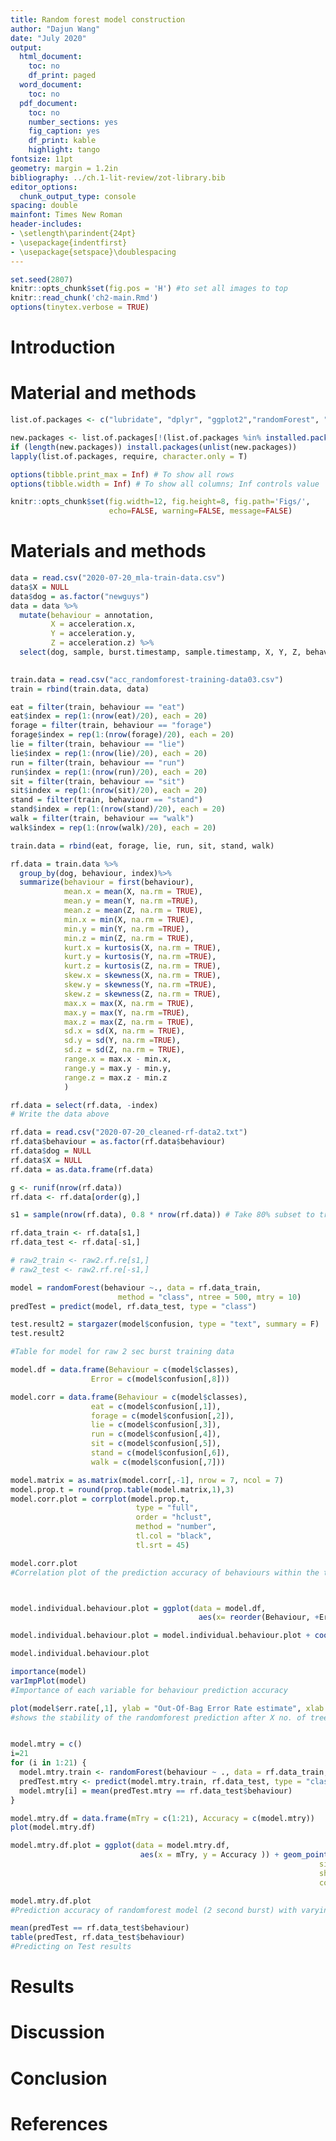 ```yaml
---
title: Random forest model construction
author: "Dajun Wang"
date: "July 2020"
output:
  html_document:
    toc: no
    df_print: paged
  word_document:
    toc: no
  pdf_document:
    toc: no
    number_sections: yes
    fig_caption: yes
    df_print: kable
    highlight: tango
fontsize: 11pt
geometry: margin = 1.2in
bibliography: ../ch.1-lit-review/zot-library.bib
editor_options:
  chunk_output_type: console
spacing: double
mainfont: Times New Roman
header-includes:
- \setlength\parindent{24pt}
- \usepackage{indentfirst}
- \usepackage{setspace}\doublespacing
---
```

```r
set.seed(2807)
knitr::opts_chunk$set(fig.pos = 'H') #to set all images to top
knitr::read_chunk('ch2-main.Rmd')
options(tinytex.verbose = TRUE)
```

# Introduction

# Material and methods


```r
list.of.packages <- c("lubridate", "dplyr", "ggplot2","randomForest", "corrplot", "knitr", "glmm", "tinytex","xtable","ggcorrplot","stargazer","kableExtra", "captioner","formattable", "reshape2", "lme4") 

new.packages <- list.of.packages[!(list.of.packages %in% installed.packages()[,"Package"])]
if (length(new.packages)) install.packages(unlist(new.packages))
lapply(list.of.packages, require, character.only = T)

options(tibble.print_max = Inf) # To show all rows
options(tibble.width = Inf) # To show all columns; Inf controls value

knitr::opts_chunk$set(fig.width=12, fig.height=8, fig.path='Figs/',
                      echo=FALSE, warning=FALSE, message=FALSE)
```


# Materials and methods

```r
data = read.csv("2020-07-20_mla-train-data.csv")
data$X = NULL
data$dog = as.factor("newguys")
data = data %>%
  mutate(behaviour = annotation,
         X = acceleration.x,
         Y = acceleration.y,
         Z = acceleration.z) %>%
  select(dog, sample, burst.timestamp, sample.timestamp, X, Y, Z, behaviour)
  

train.data = read.csv("acc_randomforest-training-data03.csv")
train = rbind(train.data, data)

eat = filter(train, behaviour == "eat") 
eat$index = rep(1:(nrow(eat)/20), each = 20)
forage = filter(train, behaviour == "forage")
forage$index = rep(1:(nrow(forage)/20), each = 20)
lie = filter(train, behaviour == "lie")
lie$index = rep(1:(nrow(lie)/20), each = 20)
run = filter(train, behaviour == "run")
run$index = rep(1:(nrow(run)/20), each = 20)
sit = filter(train, behaviour == "sit")
sit$index = rep(1:(nrow(sit)/20), each = 20)
stand = filter(train, behaviour == "stand")
stand$index = rep(1:(nrow(stand)/20), each = 20)
walk = filter(train, behaviour == "walk")
walk$index = rep(1:(nrow(walk)/20), each = 20)

train.data = rbind(eat, forage, lie, run, sit, stand, walk)
```

```r

rf.data = train.data %>%
  group_by(dog, behaviour, index)%>%
  summarize(behaviour = first(behaviour),
            mean.x = mean(X, na.rm = TRUE),
            mean.y = mean(Y, na.rm =TRUE),
            mean.z = mean(Z, na.rm = TRUE),
            min.x = min(X, na.rm = TRUE),
            min.y = min(Y, na.rm =TRUE),
            min.z = min(Z, na.rm = TRUE),
            kurt.x = kurtosis(X, na.rm = TRUE),
            kurt.y = kurtosis(Y, na.rm =TRUE),
            kurt.z = kurtosis(Z, na.rm = TRUE),
            skew.x = skewness(X, na.rm = TRUE),
            skew.y = skewness(Y, na.rm =TRUE),
            skew.z = skewness(Z, na.rm = TRUE),
            max.x = max(X, na.rm = TRUE),
            max.y = max(Y, na.rm =TRUE),
            max.z = max(Z, na.rm = TRUE),
            sd.x = sd(X, na.rm = TRUE),
            sd.y = sd(Y, na.rm =TRUE),
            sd.z = sd(Z, na.rm = TRUE),
            range.x = max.x - min.x,
            range.y = max.y - min.y,
            range.z = max.z - min.z
            )

rf.data = select(rf.data, -index)
# Write the data above

```

```r
rf.data = read.csv("2020-07-20_cleaned-rf-data2.txt")
rf.data$behaviour = as.factor(rf.data$behaviour)
rf.data$dog = NULL
rf.data$X = NULL
rf.data = as.data.frame(rf.data)

g <- runif(nrow(rf.data))
rf.data <- rf.data[order(g),] 

s1 = sample(nrow(rf.data), 0.8 * nrow(rf.data)) # Take 80% subset to train data, 20% to test

rf.data_train <- rf.data[s1,]
rf.data_test <- rf.data[-s1,]

# raw2_train <- raw2.rf.re[s1,]
# raw2_test <- raw2.rf.re[-s1,]

model = randomForest(behaviour ~., data = rf.data_train, 
                        method = "class", ntree = 500, mtry = 10)
predTest = predict(model, rf.data_test, type = "class")

test.result2 = stargazer(model$confusion, type = "text", summary = F)
test.result2

#Table for model for raw 2 sec burst training data

model.df = data.frame(Behaviour = c(model$classes),
                  Error = c(model$confusion[,8]))

model.corr = data.frame(Behaviour = c(model$classes),
                  eat = c(model$confusion[,1]),
                  forage = c(model$confusion[,2]),
                  lie = c(model$confusion[,3]),
                  run = c(model$confusion[,4]),
                  sit = c(model$confusion[,5]),
                  stand = c(model$confusion[,6]),
                  walk = c(model$confusion[,7]))

model.matrix = as.matrix(model.corr[,-1], nrow = 7, ncol = 7)
model.prop.t = round(prop.table(model.matrix,1),3)
model.corr.plot = corrplot(model.prop.t,
                            type = "full",
                            order = "hclust",
                            method = "number",
                            tl.col = "black",
                            tl.srt = 45)

model.corr.plot 
#Correlation plot of the prediction accuracy of behaviours within the training dataset



model.individual.behaviour.plot = ggplot(data = model.df, 
                                          aes(x= reorder(Behaviour, +Error), y=Error)) + geom_bar(stat = "identity")

model.individual.behaviour.plot = model.individual.behaviour.plot + coord_flip()

model.individual.behaviour.plot 

importance(model)
varImpPlot(model)
#Importance of each variable for behaviour prediction accuracy

plot(model$err.rate[,1], ylab = "Out-Of-Bag Error Rate estimate", xlab = "Number of trees")
#shows the stability of the randomforest prediction after X no. of trees / importance of ntree


model.mtry = c()
i=21
for (i in 1:21) {
  model.mtry.train <- randomForest(behaviour ~ ., data = rf.data_train, ntree = 500, mtry = i, importance = TRUE)
  predTest.mtry <- predict(model.mtry.train, rf.data_test, type = "class")
  model.mtry[i] = mean(predTest.mtry == rf.data_test$behaviour)
}

model.mtry.df = data.frame(mTry = c(1:21), Accuracy = c(model.mtry))
plot(model.mtry.df)

model.mtry.df.plot = ggplot(data = model.mtry.df, 
                             aes(x = mTry, y = Accuracy )) + geom_point(stat = "identity", 
                                                                     size = 3,
                                                                     shape = "square",
                                                                     color = "red")

model.mtry.df.plot
#Prediction accuracy of randomforest model (2 second burst) with varying mtry variables

mean(predTest == rf.data_test$behaviour)
table(predTest, rf.data_test$behaviour)
#Predicting on Test results

```

# Results 

# Discussion

# Conclusion





\newpage

# References